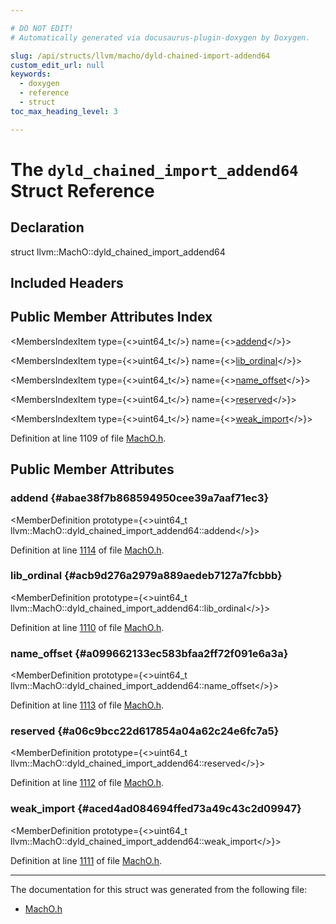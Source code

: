 ```yaml
---

# DO NOT EDIT!
# Automatically generated via docusaurus-plugin-doxygen by Doxygen.

slug: /api/structs/llvm/macho/dyld-chained-import-addend64
custom_edit_url: null
keywords:
  - doxygen
  - reference
  - struct
toc_max_heading_level: 3

---
```





# The `dyld_chained_import_addend64` Struct Reference

<DoxygenPage pluginConfig={pluginConfig}>



## Declaration

<CodeBlock>struct llvm::MachO::dyld_chained_import_addend64</CodeBlock>

## Included Headers

<IncludesList>
<IncludesListItem
  filePath="llvm/BinaryFormat/MachO.h"
  permalink="/docs/api/files/include/include/llvm/include/llvm/binaryformat/macho-h"
  isLocal="true" />
</IncludesList>

## Public Member Attributes Index

<MembersIndex>

<MembersIndexItem
  type={<>uint64&#95;t</>}
  name={<><a href="#abae38f7b868594950cee39a7aaf71ec3">addend</a></>}>
</MembersIndexItem>

<MembersIndexItem
  type={<>uint64&#95;t</>}
  name={<><a href="#acb9d276a2979a889aedeb7127a7fcbbb">lib&#95;ordinal</a></>}>
</MembersIndexItem>

<MembersIndexItem
  type={<>uint64&#95;t</>}
  name={<><a href="#a099662133ec583bfaa2ff72f091e6a3a">name&#95;offset</a></>}>
</MembersIndexItem>

<MembersIndexItem
  type={<>uint64&#95;t</>}
  name={<><a href="#a06c9bcc22d617854a04a62c24e6fc7a5">reserved</a></>}>
</MembersIndexItem>

<MembersIndexItem
  type={<>uint64&#95;t</>}
  name={<><a href="#aced4ad084694ffed73a49c43c2d09947">weak&#95;import</a></>}>
</MembersIndexItem>

</MembersIndex>


Definition at line 1109 of file <a href="/docs/api/files/include/include/llvm/include/llvm/binaryformat/macho-h">MachO.h</a>.

<SectionDefinition>

## Public Member Attributes

### addend {#abae38f7b868594950cee39a7aaf71ec3}

<MemberDefinition
  prototype={<>uint64&#95;t llvm::MachO::dyld&#95;chained&#95;import&#95;addend64::addend</>}>

Definition at line <a href="/docs/api/files/include/include/llvm/include/llvm/binaryformat/macho-h/#l01114">1114</a> of file <a href="/docs/api/files/include/include/llvm/include/llvm/binaryformat/macho-h">MachO.h</a>.
</MemberDefinition>

### lib&#95;ordinal {#acb9d276a2979a889aedeb7127a7fcbbb}

<MemberDefinition
  prototype={<>uint64&#95;t llvm::MachO::dyld&#95;chained&#95;import&#95;addend64::lib&#95;ordinal</>}>

Definition at line <a href="/docs/api/files/include/include/llvm/include/llvm/binaryformat/macho-h/#l01110">1110</a> of file <a href="/docs/api/files/include/include/llvm/include/llvm/binaryformat/macho-h">MachO.h</a>.
</MemberDefinition>

### name&#95;offset {#a099662133ec583bfaa2ff72f091e6a3a}

<MemberDefinition
  prototype={<>uint64&#95;t llvm::MachO::dyld&#95;chained&#95;import&#95;addend64::name&#95;offset</>}>

Definition at line <a href="/docs/api/files/include/include/llvm/include/llvm/binaryformat/macho-h/#l01113">1113</a> of file <a href="/docs/api/files/include/include/llvm/include/llvm/binaryformat/macho-h">MachO.h</a>.
</MemberDefinition>

### reserved {#a06c9bcc22d617854a04a62c24e6fc7a5}

<MemberDefinition
  prototype={<>uint64&#95;t llvm::MachO::dyld&#95;chained&#95;import&#95;addend64::reserved</>}>

Definition at line <a href="/docs/api/files/include/include/llvm/include/llvm/binaryformat/macho-h/#l01112">1112</a> of file <a href="/docs/api/files/include/include/llvm/include/llvm/binaryformat/macho-h">MachO.h</a>.
</MemberDefinition>

### weak&#95;import {#aced4ad084694ffed73a49c43c2d09947}

<MemberDefinition
  prototype={<>uint64&#95;t llvm::MachO::dyld&#95;chained&#95;import&#95;addend64::weak&#95;import</>}>

Definition at line <a href="/docs/api/files/include/include/llvm/include/llvm/binaryformat/macho-h/#l01111">1111</a> of file <a href="/docs/api/files/include/include/llvm/include/llvm/binaryformat/macho-h">MachO.h</a>.
</MemberDefinition>

</SectionDefinition>

<hr/>

The documentation for this struct was generated from the following file:

<ul>
<li><a href="/docs/api/files/include/include/llvm/include/llvm/binaryformat/macho-h">MachO.h</a></li>
</ul>

</DoxygenPage>
